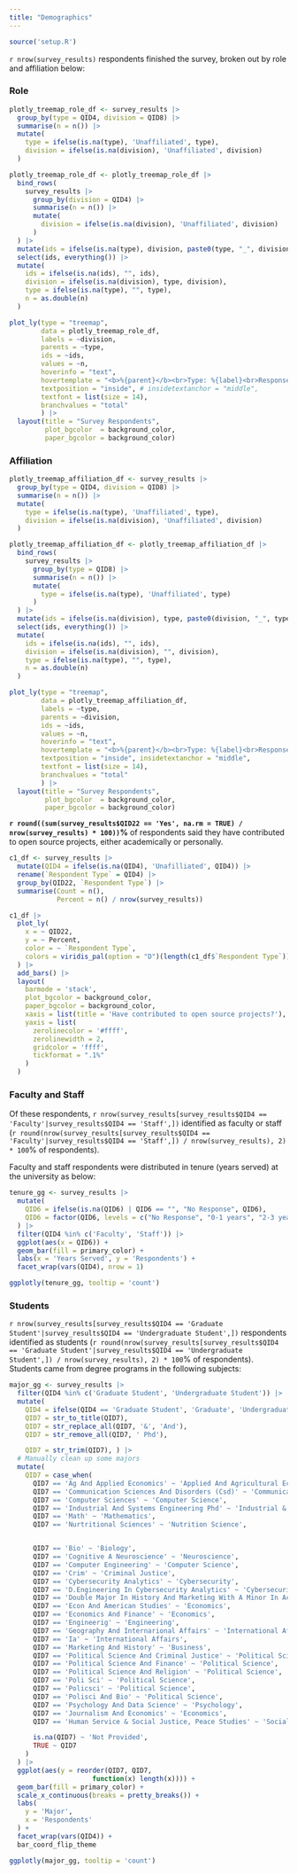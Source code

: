 ```yaml
---
title: "Demographics"
---
```


<!-- Setup -->

```r
source('setup.R')
```

`r nrow(survey_results)` respondents finished the survey, broken out by role and affiliation below:

::: {.panel-tabset}

### Role

```r
plotly_treemap_role_df <- survey_results |>
  group_by(type = QID4, division = QID8) |>
  summarise(n = n()) |>
  mutate(
    type = ifelse(is.na(type), 'Unaffiliated', type),
    division = ifelse(is.na(division), 'Unaffiliated', division)
  )

plotly_treemap_role_df <- plotly_treemap_role_df |>
  bind_rows(
    survey_results |>
      group_by(division = QID4) |>
      summarise(n = n()) |>
      mutate(
        division = ifelse(is.na(division), 'Unaffiliated', division)
      )
  ) |>
  mutate(ids = ifelse(is.na(type), division, paste0(type, "_", division))) |>
  select(ids, everything()) |>
  mutate(
    ids = ifelse(is.na(ids), "", ids),
    division = ifelse(is.na(division), type, division),
    type = ifelse(is.na(type), "", type),
    n = as.double(n)
  )

plot_ly(type = "treemap",
        data = plotly_treemap_role_df,
        labels = ~division,
        parents = ~type,
        ids = ~ids,
        values = ~n,
        hoverinfo = "text",
        hovertemplate = "<b>%{parent}</b><br>Type: %{label}<br>Responses: %{value}<extra></extra>",
        textposition = "inside", # insidetextanchor = "middle",
        textfont = list(size = 14),
        branchvalues = "total"
        ) |>
  layout(title = "Survey Respondents",
         plot_bgcolor  = background_color,
         paper_bgcolor = background_color)
```

### Affiliation

```r
plotly_treemap_affiliation_df <- survey_results |>
  group_by(type = QID4, division = QID8) |>
  summarise(n = n()) |>
  mutate(
    type = ifelse(is.na(type), 'Unaffiliated', type),
    division = ifelse(is.na(division), 'Unaffiliated', division)
  )

plotly_treemap_affiliation_df <- plotly_treemap_affiliation_df |>
  bind_rows(
    survey_results |>
      group_by(type = QID8) |>
      summarise(n = n()) |>
      mutate(
        type = ifelse(is.na(type), 'Unaffiliated', type)
      )
  ) |>
  mutate(ids = ifelse(is.na(division), type, paste0(division, "_", type))) |>
  select(ids, everything()) |>
  mutate(
    ids = ifelse(is.na(ids), "", ids),
    division = ifelse(is.na(division), "", division),
    type = ifelse(is.na(type), "", type),
    n = as.double(n)
  )

plot_ly(type = "treemap",
        data = plotly_treemap_affiliation_df,
        labels = ~type,
        parents = ~division,
        ids = ~ids,
        values = ~n,
        hoverinfo = "text",
        hovertemplate = "<b>%{parent}</b><br>Type: %{label}<br>Responses: %{value}<extra></extra>",
        textposition = "inside", insidetextanchor = "middle",
        textfont = list(size = 14),
        branchvalues = "total"
        ) |>
  layout(title = "Survey Respondents",
         plot_bgcolor  = background_color,
         paper_bgcolor = background_color)
```

:::

<b>`r round((sum(survey_results$QID22 == 'Yes', na.rm = TRUE) / nrow(survey_results) * 100))`%</b> of respondents said they have contributed to open source projects, either academically or personally.

```r
c1_df <- survey_results |>
  mutate(QID4 = ifelse(is.na(QID4), 'Unafilliated', QID4)) |>
  rename(`Respondent Type` = QID4) |>
  group_by(QID22, `Respondent Type`) |>
  summarise(Count = n(),
            Percent = n() / nrow(survey_results))

c1_df |>
  plot_ly(
    x = ~ QID22,
    y = ~ Percent,
    color = ~ `Respondent Type`,
    colors = viridis_pal(option = "D")(length(c1_df$`Respondent Type`))
  ) |>
  add_bars() |>
  layout(
    barmode = 'stack',
    plot_bgcolor = background_color,
    paper_bgcolor = background_color,
    xaxis = list(title = 'Have contributed to open source projects?'),
    yaxis = list(
      zerolinecolor = '#ffff',
      zerolinewidth = 2,
      gridcolor = 'ffff',
      tickformat = ".1%"
    )
  )
```

### Faculty and Staff

Of these respondents, `r nrow(survey_results[survey_results$QID4 == 'Faculty'|survey_results$QID4 == 'Staff',])` identified as faculty or staff (`r round(nrow(survey_results[survey_results$QID4 == 'Faculty'|survey_results$QID4 == 'Staff',]) / nrow(survey_results), 2) * 100`% of respondents).

Faculty and staff respondents were distributed in tenure (years served) at the university as below:

```r
tenure_gg <- survey_results |>
  mutate(
    QID6 = ifelse(is.na(QID6) | QID6 == "", "No Response", QID6),
    QID6 = factor(QID6, levels = c("No Response", "0-1 years", "2-3 years", "4-6 years", "7-10 years", "10+ years"))
  ) |>
  filter(QID4 %in% c('Faculty', 'Staff')) |>
  ggplot(aes(x = QID6)) +
  geom_bar(fill = primary_color) +
  labs(x = 'Years Served', y = 'Respondents') +
  facet_wrap(vars(QID4), nrow = 1)

ggplotly(tenure_gg, tooltip = 'count')
```


### Students

`r nrow(survey_results[survey_results$QID4 == 'Graduate Student'|survey_results$QID4 == 'Undergraduate Student',])` respondents identified as students (`r round(nrow(survey_results[survey_results$QID4 == 'Graduate Student'|survey_results$QID4 == 'Undergraduate Student',]) / nrow(survey_results), 2) * 100`% of respondents). Students came from degree programs in the following subjects:

```r
major_gg <- survey_results |>
  filter(QID4 %in% c('Graduate Student', 'Undergraduate Student')) |>
  mutate(
    QID4 = ifelse(QID4 == 'Graduate Student', 'Graduate', 'Undergraduate'),
    QID7 = str_to_title(QID7),
    QID7 = str_replace_all(QID7, '&', 'And'),
    QID7 = str_remove_all(QID7, ' Phd'),

    QID7 = str_trim(QID7), ) |>
  # Manually clean up some majors
  mutate(
    QID7 = case_when(
      QID7 == 'Ag And Applied Economics' ~ 'Applied And Agricultural Economics',
      QID7 == 'Communication Sciences And Disorders (Csd)' ~ 'Communication Sciences And Disorders',
      QID7 == 'Computer Sciences' ~ 'Computer Science',
      QID7 == 'Industrial And Systems Engineering Phd' ~ 'Industrial & Systems Engineering',
      QID7 == 'Math' ~ 'Mathematics',
      QID7 == 'Nurtritional Sciences' ~ 'Nutrition Science',


      QID7 == 'Bio' ~ 'Biology',
      QID7 == 'Cognitive A Neuroscience' ~ 'Neuroscience',
      QID7 == 'Computer Engineering' ~ 'Computer Science',
      QID7 == 'Crim' ~ 'Criminal Justice',
      QID7 == 'Cybersecurity Analytics' ~ 'Cybersecurity',
      QID7 == 'D.Engineering In Cybersecurity Analytics' ~ 'Cybersecurity',
      QID7 == 'Double Major In History And Marketing With A Minor In Accounting.' ~ 'History',
      QID7 == 'Econ And American Studies' ~ 'Economics',
      QID7 == 'Economics And Finance' ~ 'Economics',
      QID7 == 'Engineerig' ~ 'Engineering',
      QID7 == 'Geography And Internarional Affairs' ~ 'International Affairs',
      QID7 == 'Ia' ~ 'International Affairs',
      QID7 == 'Marketing And History' ~ 'Business',
      QID7 == 'Political Science And Criminal Justice' ~ 'Political Science',
      QID7 == 'Political Science And Finance' ~ 'Political Science',
      QID7 == 'Political Science And Religion' ~ 'Political Science',
      QID7 == 'Poli Sci' ~ 'Political Science',
      QID7 == 'Policsci' ~ 'Political Science',
      QID7 == 'Polisci And Bio' ~ 'Political Science',
      QID7 == 'Psychology And Data Science' ~ 'Psychology',
      QID7 == 'Journalism And Economics' ~ 'Economics',
      QID7 == 'Human Service & Social Justice, Peace Studies' ~ 'Social Justice',

      is.na(QID7) ~ 'Not Provided',
      TRUE ~ QID7
    )
  ) |>
  ggplot(aes(y = reorder(QID7, QID7,
                     function(x) length(x)))) +
  geom_bar(fill = primary_color) +
  scale_x_continuous(breaks = pretty_breaks()) +
  labs(
    y = 'Major',
    x = 'Respondents'
  ) +
  facet_wrap(vars(QID4)) +
  bar_coord_flip_theme

ggplotly(major_gg, tooltip = 'count')
```
